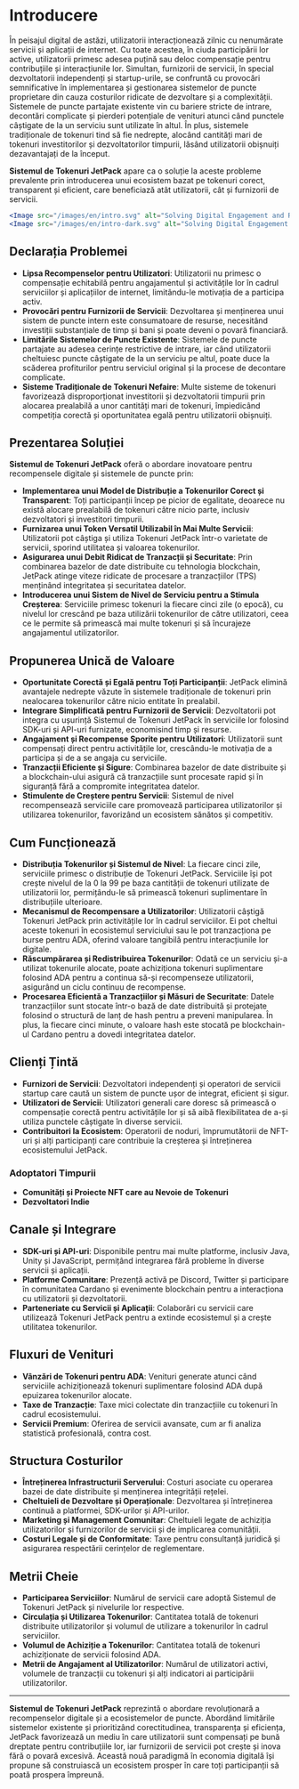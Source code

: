 
# Introducere

În peisajul digital de astăzi, utilizatorii interacționează zilnic cu nenumărate servicii și aplicații de internet. Cu toate acestea, în ciuda participării lor active, utilizatorii primesc adesea puțină sau deloc compensație pentru contribuțiile și interacțiunile lor. Simultan, furnizorii de servicii, în special dezvoltatorii independenți și startup-urile, se confruntă cu provocări semnificative în implementarea și gestionarea sistemelor de puncte proprietare din cauza costurilor ridicate de dezvoltare și a complexității. Sistemele de puncte partajate existente vin cu bariere stricte de intrare, decontări complicate și pierderi potențiale de venituri atunci când punctele câștigate de la un serviciu sunt utilizate în altul. În plus, sistemele tradiționale de tokenuri tind să fie nedrepte, alocând cantități mari de tokenuri investitorilor și dezvoltatorilor timpurii, lăsând utilizatorii obișnuiți dezavantajați de la început.

**Sistemul de Tokenuri JetPack** apare ca o soluție la aceste probleme prevalente prin introducerea unui ecosistem bazat pe tokenuri corect, transparent și eficient, care beneficiază atât utilizatorii, cât și furnizorii de servicii.

```jsx
<Image src="/images/en/intro.svg" alt="Solving Digital Engagement and Rewards - JetPack Token System" width={700} height={534} className="dark:hidden"/>
<Image src="/images/en/intro-dark.svg" alt="Solving Digital Engagement and Rewards - JetPack Token System" width={700} height={534} className="hidden dark:block"/>
```

## Declarația Problemei

- **Lipsa Recompenselor pentru Utilizatori**: Utilizatorii nu primesc o compensație echitabilă pentru angajamentul și activitățile lor în cadrul serviciilor și aplicațiilor de internet, limitându-le motivația de a participa activ.
- **Provocări pentru Furnizorii de Servicii**: Dezvoltarea și menținerea unui sistem de puncte intern este consumatoare de resurse, necesitând investiții substanțiale de timp și bani și poate deveni o povară financiară.
- **Limitările Sistemelor de Puncte Existente**: Sistemele de puncte partajate au adesea cerințe restrictive de intrare, iar când utilizatorii cheltuiesc puncte câștigate de la un serviciu pe altul, poate duce la scăderea profiturilor pentru serviciul original și la procese de decontare complicate.
- **Sisteme Tradiționale de Tokenuri Nefaire**: Multe sisteme de tokenuri favorizează disproporționat investitorii și dezvoltatorii timpurii prin alocarea prealabilă a unor cantități mari de tokenuri, împiedicând competiția corectă și oportunitatea egală pentru utilizatorii obișnuiți.

## Prezentarea Soluției

**Sistemul de Tokenuri JetPack** oferă o abordare inovatoare pentru recompensele digitale și sistemele de puncte prin:

- **Implementarea unui Model de Distribuție a Tokenurilor Corect și Transparent**: Toți participanții încep pe picior de egalitate, deoarece nu există alocare prealabilă de tokenuri către nicio parte, inclusiv dezvoltatori și investitori timpurii.
- **Furnizarea unui Token Versatil Utilizabil în Mai Multe Servicii**: Utilizatorii pot câștiga și utiliza Tokenuri JetPack într-o varietate de servicii, sporind utilitatea și valoarea tokenurilor.
- **Asigurarea unui Debit Ridicat de Tranzacții și Securitate**: Prin combinarea bazelor de date distribuite cu tehnologia blockchain, JetPack atinge viteze ridicate de procesare a tranzacțiilor (TPS) menținând integritatea și securitatea datelor.
- **Introducerea unui Sistem de Nivel de Serviciu pentru a Stimula Creșterea**: Serviciile primesc tokenuri la fiecare cinci zile (o epocă), cu nivelul lor crescând pe baza utilizării tokenurilor de către utilizatori, ceea ce le permite să primească mai multe tokenuri și să încurajeze angajamentul utilizatorilor.

## Propunerea Unică de Valoare

- **Oportunitate Corectă și Egală pentru Toți Participanții**: JetPack elimină avantajele nedrepte văzute în sistemele tradiționale de tokenuri prin nealocarea tokenurilor către nicio entitate în prealabil.
- **Integrare Simplificată pentru Furnizorii de Servicii**: Dezvoltatorii pot integra cu ușurință Sistemul de Tokenuri JetPack în serviciile lor folosind SDK-uri și API-uri furnizate, economisind timp și resurse.
- **Angajament și Recompense Sporite pentru Utilizatori**: Utilizatorii sunt compensați direct pentru activitățile lor, crescându-le motivația de a participa și de a se angaja cu serviciile.
- **Tranzacții Eficiente și Sigure**: Combinarea bazelor de date distribuite și a blockchain-ului asigură că tranzacțiile sunt procesate rapid și în siguranță fără a compromite integritatea datelor.
- **Stimulente de Creștere pentru Servicii**: Sistemul de nivel recompensează serviciile care promovează participarea utilizatorilor și utilizarea tokenurilor, favorizând un ecosistem sănătos și competitiv.

## Cum Funcționează

- **Distribuția Tokenurilor și Sistemul de Nivel**: La fiecare cinci zile, serviciile primesc o distribuție de Tokenuri JetPack. Serviciile își pot crește nivelul de la 0 la 99 pe baza cantității de tokenuri utilizate de utilizatorii lor, permițându-le să primească tokenuri suplimentare în distribuțiile ulterioare.
- **Mecanismul de Recompensare a Utilizatorilor**: Utilizatorii câștigă Tokenuri JetPack prin activitățile lor în cadrul serviciilor. Ei pot cheltui aceste tokenuri în ecosistemul serviciului sau le pot tranzacționa pe burse pentru ADA, oferind valoare tangibilă pentru interacțiunile lor digitale.
- **Răscumpărarea și Redistribuirea Tokenurilor**: Odată ce un serviciu și-a utilizat tokenurile alocate, poate achiziționa tokenuri suplimentare folosind ADA pentru a continua să-și recompenseze utilizatorii, asigurând un ciclu continuu de recompense.
- **Procesarea Eficientă a Tranzacțiilor și Măsuri de Securitate**: Datele tranzacțiilor sunt stocate într-o bază de date distribuită și protejate folosind o structură de lanț de hash pentru a preveni manipularea. În plus, la fiecare cinci minute, o valoare hash este stocată pe blockchain-ul Cardano pentru a dovedi integritatea datelor.

## Clienți Țintă

- **Furnizori de Servicii**: Dezvoltatori independenți și operatori de servicii startup care caută un sistem de puncte ușor de integrat, eficient și sigur.
- **Utilizatori de Servicii**: Utilizatori generali care doresc să primească o compensație corectă pentru activitățile lor și să aibă flexibilitatea de a-și utiliza punctele câștigate în diverse servicii.
- **Contribuitori la Ecosistem**: Operatorii de noduri, împrumutătorii de NFT-uri și alți participanți care contribuie la creșterea și întreținerea ecosistemului JetPack.

### Adoptatori Timpurii

- **Comunități și Proiecte NFT care au Nevoie de Tokenuri**
- **Dezvoltatori Indie**

## Canale și Integrare

- **SDK-uri și API-uri**: Disponibile pentru mai multe platforme, inclusiv Java, Unity și JavaScript, permițând integrarea fără probleme în diverse servicii și aplicații.
- **Platforme Comunitare**: Prezență activă pe Discord, Twitter și participare în comunitatea Cardano și evenimente blockchain pentru a interacționa cu utilizatorii și dezvoltatorii.
- **Parteneriate cu Servicii și Aplicații**: Colaborări cu servicii care utilizează Tokenuri JetPack pentru a extinde ecosistemul și a crește utilitatea tokenurilor.

## Fluxuri de Venituri

- **Vânzări de Tokenuri pentru ADA**: Venituri generate atunci când serviciile achiziționează tokenuri suplimentare folosind ADA după epuizarea tokenurilor alocate.
- **Taxe de Tranzacție**: Taxe mici colectate din tranzacțiile cu tokenuri în cadrul ecosistemului.
- **Servicii Premium**: Oferirea de servicii avansate, cum ar fi analiza statistică profesională, contra cost.

## Structura Costurilor

- **Întreținerea Infrastructurii Serverului**: Costuri asociate cu operarea bazei de date distribuite și menținerea integrității rețelei.
- **Cheltuieli de Dezvoltare și Operaționale**: Dezvoltarea și întreținerea continuă a platformei, SDK-urilor și API-urilor.
- **Marketing și Management Comunitar**: Cheltuieli legate de achiziția utilizatorilor și furnizorilor de servicii și de implicarea comunității.
- **Costuri Legale și de Conformitate**: Taxe pentru consultanță juridică și asigurarea respectării cerințelor de reglementare.

## Metrii Cheie

- **Participarea Serviciilor**: Numărul de servicii care adoptă Sistemul de Tokenuri JetPack și nivelurile lor respective.
- **Circulația și Utilizarea Tokenurilor**: Cantitatea totală de tokenuri distribuite utilizatorilor și volumul de utilizare a tokenurilor în cadrul serviciilor.
- **Volumul de Achiziție a Tokenurilor**: Cantitatea totală de tokenuri achiziționate de servicii folosind ADA.
- **Metrii de Angajament al Utilizatorilor**: Numărul de utilizatori activi, volumele de tranzacții cu tokenuri și alți indicatori ai participării utilizatorilor.

---

**Sistemul de Tokenuri JetPack** reprezintă o abordare revoluționară a recompenselor digitale și a ecosistemelor de puncte. Abordând limitările sistemelor existente și prioritizând corectitudinea, transparența și eficiența, JetPack favorizează un mediu în care utilizatorii sunt compensați pe bună dreptate pentru contribuțiile lor, iar furnizorii de servicii pot crește și inova fără o povară excesivă. Această nouă paradigmă în economia digitală își propune să construiască un ecosistem prosper în care toți participanții să poată prospera împreună.
